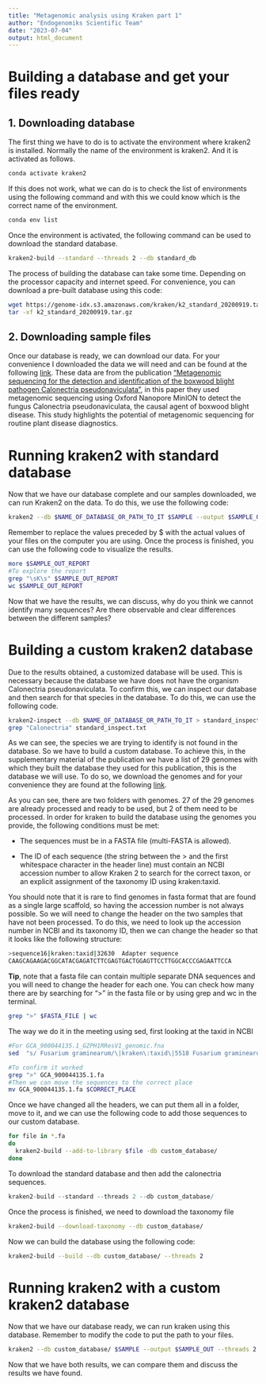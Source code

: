 ```yaml
---
title: "Metagenomic analysis using Kraken part 1"
author: "Endogenomiks Scientific Team"
date: "2023-07-04"
output: html_document
---
```


# Building a database and get your files ready

## 1. Downloading database 
The first thing we have to do is to activate the environment where kraken2 is installed. Normally the name of the environment is kraken2. And it is activated as follows. 

```bash
conda activate kraken2
```


If this does not work, what we can do is to check the list of environments using the following command and with this we could know which is the correct name of the environment. 

```bash
conda env list 

```

Once the environment is activated, the following command can be used to download the standard database. 

```bash
kraken2-build --standard --threads 2 --db standard_db

```

The process of building the database can take some time. Depending on the processor capacity and internet speed. For convenience, you can download a pre-built database using this code:

```bash
wget https://genome-idx.s3.amazonaws.com/kraken/k2_standard_20200919.tar.gz
tar -xf k2_standard_20200919.tar.gz
```



## 2. Downloading sample files 
Once our database is ready, we can download our data. For your convenience I downloaded the data we will need and can be found at the following [link](https://drive.google.com/drive/folders/187jeu7GOUgmMV-_LEWm7hqShM_mVXvCX?usp=sharing). These data are from the publication ["Metagenomic sequencing for the detection and identification of the boxwood blight pathogen Calonectria pseudonaviculata"](https://www.nature.com/articles/s41598-022-05381-x), in this paper they used metagenomic sequencing using Oxford Nanopore MinION to detect the fungus Calonectria pseudonaviculata, the causal agent of boxwood blight disease. This study highlights the potential of metagenomic sequencing for routine plant disease diagnostics.


# Running kraken2 with standard database


Now that we have our database complete and our samples downloaded, we can run Kraken2 on the data.  To do this, we use the following code: 
```bash
kraken2 --db $NAME_OF_DATABASE_OR_PATH_TO_IT $SAMPLE --output $SAMPLE_OUT --threads 2 --report $SAMPLE_OUT_REPORT

```

Remember to replace the values preceded by $ with the actual values of your files on the computer you are using. Once the process is finished, you can use the following code to visualize the results.
```bash
more $SAMPLE_OUT_REPORT
#To explore the report 
grep "\sK\s" $SAMPLE_OUT_REPORT
wc $SAMPLE_OUT_REPORT
```


Now that we have the results, we can discuss, why do you think we cannot identify many sequences? Are there observable and clear differences between the different samples?


# Building a custom kraken2 database
Due to the results obtained, a customized database will be used. This is necessary because the database we have does not have the organism Calonectria pseudonaviculata. To confirm this, we can inspect our database and then search for that species in the database. To do this, we can use the following code. 

```bash
kraken2-inspect --db $NAME_OF_DATABASE_OR_PATH_TO_IT > standard_inspect.txt
grep "Calonectria" standard_inspect.txt
```

As we can see, the species we are trying to identify is not found in the database. So we have to build a custom database. To achieve this, in the supplementary material of the publication we have a list of 29 genomes with which they built the database they used for this publication, this is the database we will use. To do so, we download the genomes and for your convenience they are found at the following [link](https://drive.google.com/drive/folders/1kK_e0B3OWrlykVQbrMNqQ1HE58YoqRLx?usp=sharing). 

As you can see, there are two folders with genomes. 27 of the 29 genomes are already processed and ready to be used, but 2 of them need to be processed. In order for kraken to build the database using the genomes you provide, the following conditions must be met: 

+ The sequences must be in a FASTA file (multi-FASTA is allowed).

+ The ID of each sequence (the string between the > and the first whitespace character in the header line) must contain an NCBI accession number to allow Kraken 2 to search for the correct taxon, or an explicit assignment of the taxonomy ID using kraken:taxid.

You should note that it is rare to find genomes in fasta format that are found as a single large scaffold, so having the accession number is not always possible. So we will need to change the header on the two samples that have not been processed. To do this, we need to look up the accession number in NCBI and its taxonomy ID, then we can change the header so that it looks like the following structure: 


```bash
>sequence16|kraken:taxid|32630  Adapter sequence
CAAGCAGAAGACGGCATACGAGATCTTCGAGTGACTGGAGTTCCTTGGCACCCGAGAATTCCA
```

**Tip**, note that a fasta file can contain multiple separate DNA sequences and you will need to change the header for each one. You can check how many there are by searching for ">" in the fasta file or by using grep and wc in the terminal.

```bash
grep ">" $FASTA_FILE | wc 
```

The way we do it in the meeting using sed, first looking at the taxid in NCBI

```bash
#For GCA_900044135.1_GZPH1RResV1_genomic.fna
sed  "s/ Fusarium graminearum/\|kraken\:taxid\|5518 Fusarium graminearum/" GCA_900044135.1_GZPH1RResV1_genomic.fna > GCA_900044135.1.fa

#To confirm it worked 
grep ">" GCA_900044135.1.fa
#Then we can move the sequences to the correct place 
mv GCA_900044135.1.fa $CORRECT_PLACE

```

Once we have changed all the headers, we can put them all in a folder, move to it, and we can use the following code to add those sequences to our custom database. 

```bash
for file in *.fa
do 
  kraken2-build --add-to-library $file -db custom_database/
done
```

To download the standard database and then add the calonectria sequences. 
```r
kraken2-build --standard --threads 2 --db custom_database/

```


Once the process is finished, we need to download the taxonomy file 
```bash
kraken2-build --download-taxonomy --db custom_database/
```

Now we can build the database using the following code:

```bash
kraken2-build --build --db custom_database/ --threads 2
```


# Running kraken2 with a custom kraken2 database

Now that we have our database ready, we can run kraken using this database. Remember to modify the code to put the path to your files. 

```bash
kraken2 --db custom_database/ $SAMPLE --output $SAMPLE_OUT --threads 2 --report $SAMPLE_OUT_REPORT
```

Now that we have both results, we can compare them and discuss the results we have found. 


